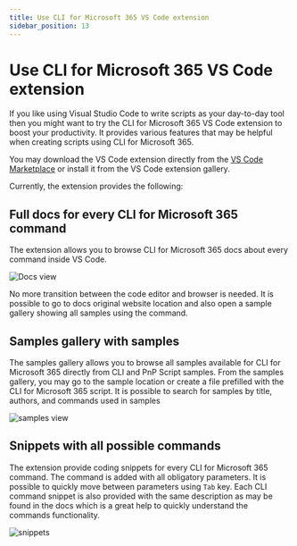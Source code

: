 ```yaml
---
title: Use CLI for Microsoft 365 VS Code extension
sidebar_position: 13
---
```


# Use CLI for Microsoft 365 VS Code extension

If you like using Visual Studio Code to write scripts as your day-to-day tool then you might want to try the CLI for Microsoft 365 VS Code extension to boost your productivity. 
It provides various features that may be helpful when creating scripts using CLI for Microsoft 365.

You may download the VS Code extension directly from the [VS Code Marketplace](https://marketplace.visualstudio.com/items?itemName=adamwojcikit.cli-for-microsoft-365-extension) or install it from the VS Code extension gallery.

Currently, the extension provides the following:

## Full docs for every CLI for Microsoft 365 command

The extension allows you to browse CLI for Microsoft 365 docs about every command inside VS Code. 

![Docs view](../images/cli-vs-code-extension/Docs.png)

No more transition between the code editor and browser is needed. 
It is possible to go to docs original website location and also open a sample gallery showing all samples using the command.

## Samples gallery with samples

The samples gallery allows you to browse all samples available for CLI for Microsoft 365 directly from CLI and PnP Script samples.
From the samples gallery, you may go to the sample location or create a file prefilled with the CLI for Microsoft 365 script. 
It is possible to search for samples by title, authors, and commands used in samples

![samples view](../images/cli-vs-code-extension/Samples.png)

## Snippets with all possible commands

The extension provide coding snippets for every CLI for Microsoft 365 command. 
The command is added with all obligatory parameters. 
It is possible to quickly move between parameters using `Tab` key. 
Each CLI command snippet is also provided with the same description as may be found in the docs which is a great help to quickly understand the commands functionality.

![snippets](../images/cli-vs-code-extension/Snippets.png)
